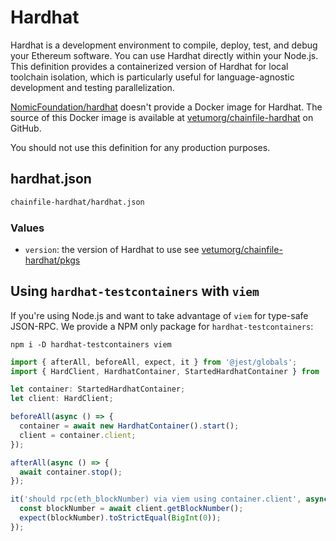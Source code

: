 # Hardhat

Hardhat is a development environment to compile, deploy, test, and debug your Ethereum software.
You can use Hardhat directly within your Node.js.
This definition provides a containerized version of Hardhat for local toolchain isolation,
which is particularly useful for language-agnostic development and testing parallelization.

[NomicFoundation/hardhat](https://github.com/NomicFoundation/hardhat) doesn't provide a Docker image for Hardhat.
The source of this Docker image is available at [vetumorg/chainfile-hardhat](https://github.com/vetumorg/chainfile-hardhat/tree/main/packages/hardhat-docker) on GitHub.

You should not use this definition for any production purposes.

## hardhat.json

```txt filename="Location" copy
chainfile-hardhat/hardhat.json
```

### Values

- `version`: the version of Hardhat to use see [vetumorg/chainfile-hardhat/pkgs](https://github.com/vetumorg/chainfile-hardhat/pkgs/container/hardhat)

## Using `hardhat-testcontainers` with `viem`

If you're using Node.js and want to take advantage of `viem` for type-safe JSON-RPC.
We provide a NPM only package for `hardhat-testcontainers`:

```shell filename="Installation" copy
npm i -D hardhat-testcontainers viem
```

```typescript filename="hardhat.test.ts" {9} copy
import { afterAll, beforeAll, expect, it } from '@jest/globals';
import { HardClient, HardhatContainer, StartedHardhatContainer } from 'hardhat-testcontainers';

let container: StartedHardhatContainer;
let client: HardClient;

beforeAll(async () => {
  container = await new HardhatContainer().start();
  client = container.client;
});

afterAll(async () => {
  await container.stop();
});

it('should rpc(eth_blockNumber) via viem using container.client', async () => {
  const blockNumber = await client.getBlockNumber();
  expect(blockNumber).toStrictEqual(BigInt(0));
});
```

